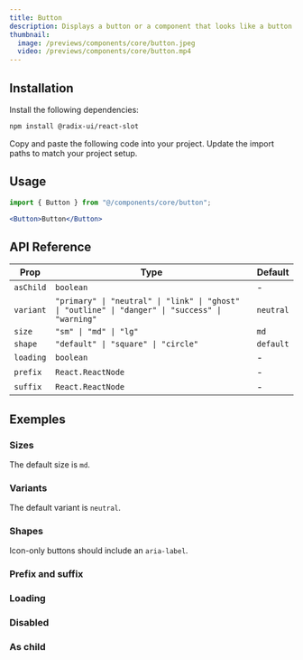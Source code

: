 ```yaml
---
title: Button
description: Displays a button or a component that looks like a button.
thumbnail:
  image: /previews/components/core/button.jpeg
  video: /previews/components/core/button.mp4
---
```


<ComponentPreview name="demos/components/core/button/default" />

## Installation

<Steps>
  <Step>Install the following dependencies:</Step>

```bash
npm install @radix-ui/react-slot
```

  <Step>Copy and paste the following code into your project.</Step>
  <ComponentSource name="components/core/default/button" />
  <Step>Update the import paths to match your project setup.</Step>
</Steps>

## Usage

```jsx
import { Button } from "@/components/core/button";
```

```jsx
<Button>Button</Button>
```

## API Reference

| Prop      | Type                                                                                             | Default   |
| --------- | ------------------------------------------------------------------------------------------------ | --------- |
| `asChild` | `boolean`                                                                                        | -         |
| `variant` | `"primary" \| "neutral" \| "link" \| "ghost" \| "outline" \| "danger" \| "success" \| "warning"` | `neutral` |
| `size`    | `"sm" \| "md" \| "lg"`                                                                           | `md`      |
| `shape`   | `"default" \| "square" \| "circle"`                                                              | `default` |
| `loading` | `boolean`                                                                                        | -         |
| `prefix`  | `React.ReactNode`                                                                                | -         |
| `suffix`  | `React.ReactNode`                                                                                | -         |

## Exemples

### Sizes

The default size is `md`.

<ComponentPreview name="demos/components/core/button/sizes" />

### Variants

The default variant is `neutral`.

<ComponentPreview name="demos/components/core/button/variants" />

### Shapes

Icon-only buttons should include an `aria-label`.

<ComponentPreview name="demos/components/core/button/shapes" />

### Prefix and suffix

<ComponentPreview name="demos/components/core/button/prefix-and-suffix" />

### Loading

<ComponentPreview name="demos/components/core/button/loading" />

### Disabled

<ComponentPreview name="demos/components/core/button/disabled" />

### As child

<ComponentPreview name="demos/components/core/button/as-child" />
